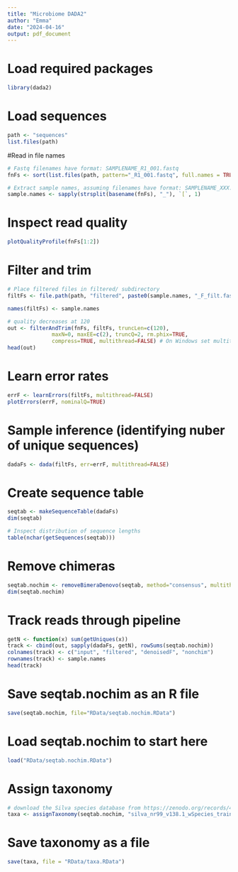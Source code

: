 ```yaml
---
title: "Microbiome DADA2"
author: "Emma"
date: "2024-04-16"
output: pdf_document
---
```


# Load required packages
```r
library(dada2)
```

# Load sequences
```r
path <- "sequences"
list.files(path)
```

#Read in file names
```r
# Fastq filenames have format: SAMPLENAME_R1_001.fastq
fnFs <- sort(list.files(path, pattern="_R1_001.fastq", full.names = TRUE))

# Extract sample names, assuming filenames have format: SAMPLENAME_XXX.fastq
sample.names <- sapply(strsplit(basename(fnFs), "_"), `[`, 1)
```

# Inspect read quality
```r
plotQualityProfile(fnFs[1:2])
```

# Filter and trim
```r
# Place filtered files in filtered/ subdirectory
filtFs <- file.path(path, "filtered", paste0(sample.names, "_F_filt.fastq.gz"))

names(filtFs) <- sample.names

# quality decreases at 120
out <- filterAndTrim(fnFs, filtFs, truncLen=c(120),
              maxN=0, maxEE=c(2), truncQ=2, rm.phix=TRUE,
              compress=TRUE, multithread=FALSE) # On Windows set multithread=FALSE
head(out)
```

# Learn error rates
```r
errF <- learnErrors(filtFs, multithread=FALSE)
plotErrors(errF, nominalQ=TRUE)
```

# Sample inference (identifying nuber of unique sequences)
```r
dadaFs <- dada(filtFs, err=errF, multithread=FALSE)
```

# Create sequence table
```r
seqtab <- makeSequenceTable(dadaFs)
dim(seqtab)

# Inspect distribution of sequence lengths
table(nchar(getSequences(seqtab)))
```

# Remove chimeras
```r
seqtab.nochim <- removeBimeraDenovo(seqtab, method="consensus", multithread=FALSE, verbose=TRUE)
dim(seqtab.nochim)
```

# Track reads through pipeline
```r
getN <- function(x) sum(getUniques(x))
track <- cbind(out, sapply(dadaFs, getN), rowSums(seqtab.nochim))
colnames(track) <- c("input", "filtered", "denoisedF", "nonchim")
rownames(track) <- sample.names
head(track)
```

# Save seqtab.nochim as an R file
```r
save(seqtab.nochim, file="RData/seqtab.nochim.RData")
```

# Load seqtab.nochim to start here
```r
load("RData/seqtab.nochim.RData")
```

# Assign taxonomy
```r
# download the Silva species database from https://zenodo.org/records/4587955
taxa <- assignTaxonomy(seqtab.nochim, "silva_nr99_v138.1_wSpecies_train_set.fa.gz")
```

# Save taxonomy as a file
```r
save(taxa, file = "RData/taxa.RData")
```